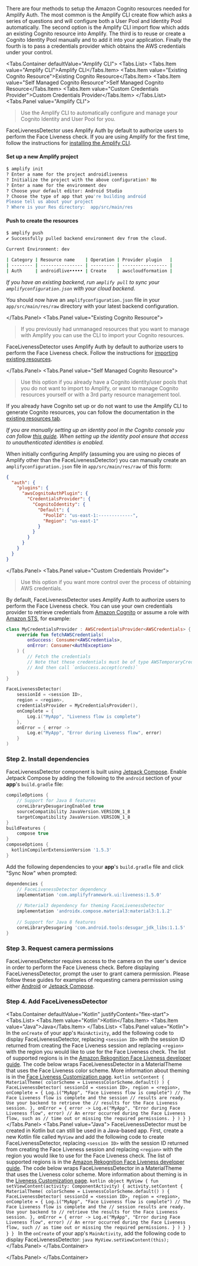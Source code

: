 
There are four methods to setup the Amazon Cognito resources needed for Amplify Auth. The most common is the Amplify CLI create flow which asks a series of questions and will configure both a User Pool and Identity Pool automatically. The second option is the Amplify CLI import flow which adds an existing Cognito resource into Amplify. The third is to reuse or create a Cognito Identity Pool manually and to add it into your application. Finally the fourth is to pass a credentials provider which obtains the AWS credentials under your control.

<CognitoCallout />

<Tabs.Container defaultValue="Amplify CLI">
  <Tabs.List>
    <Tabs.Item value="Amplify CLI">Amplify CLI</Tabs.Item>
    <Tabs.Item value="Existing Cognito Resource">Existing Cognito Resource</Tabs.Item>
    <Tabs.Item value="Self Managed Cognito Resource">Self Managed Cognito Resource</Tabs.Item>
    <Tabs.Item value="Custom Credentials Provider">Custom Credentials Provider</Tabs.Item>
  </Tabs.List>
  <Tabs.Panel value="Amplify CLI">
> Use the Amplify CLI to automatically configure and manage your Cognito Identity and User Pool for you.

FaceLivenessDetector uses Amplify Auth by default to authorize users to perform the Face Liveness check. If you are using Amplify for the first time, follow the instructions for [installing the Amplify CLI](https://docs.amplify.aws/cli/start/install/).

#### Set up a new Amplify project

```bash
$ amplify init
? Enter a name for the project androidliveness
? Initialize the project with the above configuration? No
? Enter a name for the environment dev
? Choose your default editor: Android Studio
? Choose the type of app that you're building android
Please tell us about your project
? Where is your Res directory:  app/src/main/res
```

<QuickStart />

#### Push to create the resources

```bash
$ amplify push
✔ Successfully pulled backend environment dev from the cloud.

Current Environment: dev

| Category | Resource name    | Operation | Provider plugin   |
| -------- | ---------------- | --------- | ----------------- |
| Auth     | androidlive••••• | Create    | awscloudformation | 
```

_If you have an existing backend, run `amplify pull` to sync your `amplifyconfiguration.json` with your cloud backend._

You should now have an `amplifyconfiguration.json` file in your `app/src/main/res/raw` directory with your latest backend configuration.

<AddAndroid />

  </Tabs.Panel>
  <Tabs.Panel value="Existing Cognito Resource">
> If you previously had unmanaged resources that you want to manage with Amplify you can use the CLI to import your Cognito resources.

FaceLivenessDetector uses Amplify Auth by default to authorize users to perform the Face Liveness check. Follow the instructions for [importing existing resources](https://docs.amplify.aws/lib/auth/getting-started/q/platform/android/#set-up-backend-resources).

<AddAndroid />

  </Tabs.Panel>
  <Tabs.Panel value="Self Managed Cognito Resource">
> Use this option if you already have a Cognito identity/user pools that you do not want to import to Amplify, or want to manage Cognito resources yourself or with a 3rd party resource management tool.

If you already have Cognito set up or do not want to use the Amplify CLI to generate Cognito resources, you can follow the documentation in the [existing resources tab](https://docs.amplify.aws/lib/auth/getting-started/q/platform/android/#set-up-backend-resources).

_If you are manually setting up an identity pool in the Cognito console you can follow [this guide](https://docs.aws.amazon.com/cognito/latest/developerguide/getting-started-with-identity-pools.html#create-identity-pool). When setting up the identity pool ensure that access to unauthenticated identities is enabled._

When initially configuring Amplify (assuming you are using no pieces of Amplify other than the FaceLivenessDetector) you can manually create an `amplifyconfiguration.json` file in `app/src/main/res/raw` of this form:

```json
{
  "auth": {
    "plugins": {
      "awsCognitoAuthPlugin": {
        "CredentialsProvider": {
          "CognitoIdentity": {
            "Default": {
              "PoolId": "us-east-1:-------------",
              "Region": "us-east-1"
            }
          }
        }
      }
    }
  }
}
```

<AddAndroid />

  </Tabs.Panel>
  <Tabs.Panel value="Custom Credentials Provider">
> Use this option if you want more control over the process of obtaining AWS credentials.

By default, FaceLivenessDetector uses Amplify Auth to authorize users to perform the Face Liveness check. You can use your own credentials provider to retrieve credentials from [Amazon Cognito](https://aws.amazon.com/cognito/) or assume a role with [Amazon STS](https://docs.aws.amazon.com/STS/latest/APIReference/API_AssumeRole.html), for example:

```kotlin
class MyCredentialsProvider : AWSCredentialsProvider<AWSCredentials> {
    override fun fetchAWSCredentials(
        onSuccess: Consumer<AWSCredentials>,
        onError: Consumer<AuthException>
    ) {
        // Fetch the credentials
        // Note that these credentials must be of type AWSTemporaryCredentials
        // And then call `onSuccess.accept(creds)`
    }
}
```

```kotlin
FaceLivenessDetector(
    sessionId = <session ID>,
    region = <region>,
    credentialsProvider = MyCredentialsProvider(),
    onComplete = {
        Log.i("MyApp", "Liveness flow is complete")
    },
    onError = { error ->
        Log.e("MyApp", "Error during Liveness flow", error)
    }
)
```

<Credentials />

  <Liveness />

  ### Step 2. Install dependencies

  FaceLivenessDetector component is built using [Jetpack Compose](https://developer.android.com/jetpack/compose). Enable Jetpack Compose by adding the following to the `android` section of your **app**'s `build.gradle` file:

  ```groovy
  compileOptions {
      // Support for Java 8 features
      coreLibraryDesugaringEnabled true
      sourceCompatibility JavaVersion.VERSION_1_8
      targetCompatibility JavaVersion.VERSION_1_8
  }
  buildFeatures {
      compose true
  }
  composeOptions {
    kotlinCompilerExtensionVersion '1.5.3'
  }
  ```

  Add the following dependencies to your **app**'s `build.gradle` file and click "Sync Now" when prompted:

  ```groovy
  dependencies {
      // FaceLivenessDetector dependency
      implementation 'com.amplifyframework.ui:liveness:1.5.0'
      
      // Material3 dependency for theming FaceLivenessDetector
      implementation 'androidx.compose.material3:material3:1.1.2'
      
      // Support for Java 8 features
      coreLibraryDesugaring 'com.android.tools:desugar_jdk_libs:1.1.5'
  }
  ```

  ### Step 3. Request camera permissions

  FaceLivenessDetector requires access to the camera on the user's device in order to perform the Face Liveness check. Before displaying FaceLivenessDetector, prompt the user to grant camera permission. Please follow these guides for examples of requesting camera permission using either [Android](https://developer.android.com/training/permissions/requesting) or [Jetpack Compose](https://google.github.io/accompanist/permissions/).

  ### Step 4. Add FaceLivenessDetector

  <Tabs.Container defaultValue="Kotlin" justifyContent="flex-start">
  <Tabs.List>
  <Tabs.Item value="Kotlin">Kotlin</Tabs.Item>
  <Tabs.Item value="Java">Java</Tabs.Item>
  </Tabs.List>
    <Tabs.Panel value="Kotlin">
      In the `onCreate` of your app's `MainActivity`, add the following code to display FaceLivenessDetector, replacing `<session ID>` with the session ID returned from creating the Face Liveness session and replacing `<region>` with the region you would like to use for the Face Liveness check. The list of supported regions is in the [Amazon Rekognition Face Liveness developer guide](https://docs.aws.amazon.com/general/latest/gr/rekognition.html). The code below wraps FaceLivenessDetector in a MaterialTheme that uses the Face Liveness color scheme. More information about theming is in the [Face Liveness Customization page](./liveness/customization).
      <ExampleCode>
      ```kotlin
      setContent {
          MaterialTheme(
              colorScheme = LivenessColorScheme.default()
          ) {
              FaceLivenessDetector(
                  sessionId = <session ID>,
                  region = <region>,
                  onComplete = {
                      Log.i("MyApp", "Face Liveness flow is complete")
                      // The Face Liveness flow is complete and the session
                      // results are ready. Use your backend to retrieve the
                      // results for the Face Liveness session.
                  },
                  onError = { error ->
                      Log.e("MyApp", "Error during Face Liveness flow", error)
                      // An error occurred during the Face Liveness flow, such as
                      // time out or missing the required permissions.
                  }
              )
          }
      }
      ```
      </ExampleCode>
    </Tabs.Panel>
    <Tabs.Panel value="Java">
      FaceLivenessDetector must be created in Kotlin but can still be used in a Java-based app. First, create a new Kotlin file called `MyView` and add the following code to create FaceLivenessDetector, replacing `<session ID>` with the session ID returned from creating the Face Liveness session and replacing `<region>` with the region you would like to use for the Face Liveness check. The list of supported regions is in the [Amazon Rekognition Face Liveness developer guide](https://docs.aws.amazon.com/general/latest/gr/rekognition.html). The code below wraps FaceLivenessDetector in a MaterialTheme that uses the Liveness color scheme. More information about theming is in the [Liveness Customization page](./liveness/customization).
      <ExampleCode>
      ```kotlin
      object MyView {
          fun setViewContent(activity: ComponentActivity) {
              activity.setContent {
                  MaterialTheme(
                      colorScheme = LivenessColorScheme.default()
                  ) {
                      FaceLivenessDetector(
                          sessionId = <session ID>,
                          region = <region>,
                          onComplete = {
                              Log.i("MyApp", "Face Liveness flow is complete")
                              // The Face Liveness flow is complete and the
                              // session results are ready. Use your backend to
                              // retrieve the results for the Face Liveness session.
                          },
                          onError = { error ->
                              Log.e("MyApp", "Error during Face Liveness flow", error)
                              // An error occurred during the Face Liveness flow, such
                              // as time out or missing the required permissions.
                          }
                      )
                  }
              }
          }
      }
      ```
      </ExampleCode>
      In the `onCreate` of your app's `MainActivity`, add the following code to display FaceLivenessDetector:
      <ExampleCode>
      ```java
      MyView.setViewContent(this);
      ```
      </ExampleCode>
    </Tabs.Panel>
  </Tabs.Container>

  </Tabs.Panel>
</Tabs.Container>
